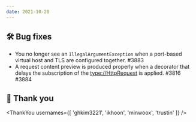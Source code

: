 ```yaml
---
date: 2021-10-20
---
```


## 🛠️ Bug fixes

- You no longer see an `IllegalArgumentException` when a port-based virtual host and TLS are
  configured together. #3883
- A request content preview is produced properly when a decorator that delays the subscription of the
  <type://HttpRequest> is applied. #3816 #3884

## 🙇 Thank you

<ThankYou usernames={[
  'ghkim3221',
  'ikhoon',
  'minwoox',
  'trustin'
]} />
